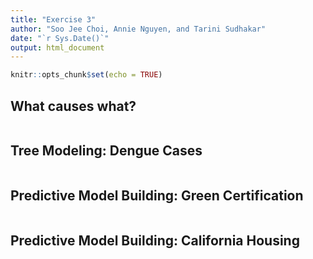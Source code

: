 ```yaml
---
title: "Exercise 3"
author: "Soo Jee Choi, Annie Nguyen, and Tarini Sudhakar"
date: "`r Sys.Date()`"
output: html_document
---
```


```r
knitr::opts_chunk$set(echo = TRUE)
```

## What causes what?


```r

```


## Tree Modeling: Dengue Cases


```r

```


## Predictive Model Building: Green Certification


```r

```


## Predictive Model Building: California Housing

```r

```


